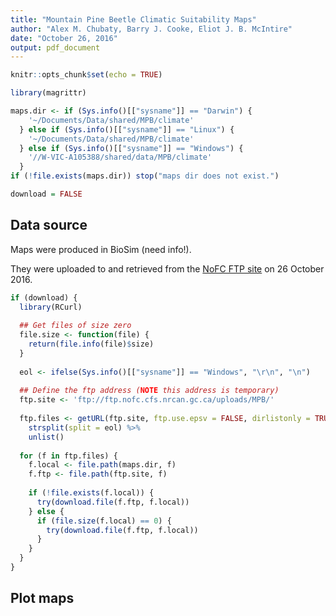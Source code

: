 ```yaml
---
title: "Mountain Pine Beetle Climatic Suitability Maps"
author: "Alex M. Chubaty, Barry J. Cooke, Eliot J. B. McIntire"
date: "October 26, 2016"
output: pdf_document
---
```


```r
knitr::opts_chunk$set(echo = TRUE)

library(magrittr)

maps.dir <- if (Sys.info()[["sysname"]] == "Darwin") {
    '~/Documents/Data/shared/MPB/climate'
  } else if (Sys.info()[["sysname"]] == "Linux") {
    '~/Documents/Data/shared/MPB/climate'
  } else if (Sys.info()[["sysname"]] == "Windows") {
    '//W-VIC-A105388/shared/data/MPB/climate'
  }
if (!file.exists(maps.dir)) stop("maps dir does not exist.")

download = FALSE
```

## Data source

Maps were produced in BioSim (need info!).

They were uploaded to and retrieved from the [NoFC FTP site](ftp://ftp.nofc.cfs.nrcan.gc.ca/uploads/MPB) on 26 October 2016.

```r
if (download) {
  library(RCurl)
  
  ## Get files of size zero
  file.size <- function(file) {
    return(file.info(file)$size)
  }
  
  eol <- ifelse(Sys.info()[["sysname"]] == "Windows", "\r\n", "\n")
  
  ## Define the ftp address (NOTE this address is temporary)
  ftp.site <- 'ftp://ftp.nofc.cfs.nrcan.gc.ca/uploads/MPB/'
  
  ftp.files <- getURL(ftp.site, ftp.use.epsv = FALSE, dirlistonly = TRUE) %>%
    strsplit(split = eol) %>% 
    unlist()
  
  for (f in ftp.files) {
    f.local <- file.path(maps.dir, f)
    f.ftp <- file.path(ftp.site, f)
    
    if (!file.exists(f.local)) {
      try(download.file(f.ftp, f.local))
    } else {
      if (file.size(f.local) == 0) {
        try(download.file(f.ftp, f.local))
      }
    }
  }
}
```

## Plot maps

